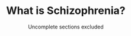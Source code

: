 <Meta
  title="What is Schizophrenia? - Neurodiversity Wiki"
  description="Learn about what it means to have Schizophrenia."
  social="/social/schizophrenia.jpg"
/>

<PreviewBanner googleDocUrl="https://docs.google.com/document/d/1VIna4h7LFbKUV38eTmJV6K4FYlesXpCttYYprwO_CO0/edit?usp=sharing" />

<Header>

# What is Schizophrenia?

Uncomplete sections excluded

</Header>
